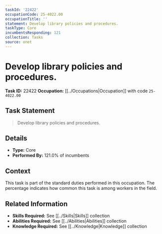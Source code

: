 ```yaml
---
taskId: '22422'
occupationCode: 25-4022.00
occupationTitle: ''
statement: Develop library policies and procedures.
taskType: Core
incumbentsResponding: 121
collection: Tasks
source: onet
---
```

# Develop library policies and procedures.

**Task ID:** 22422
**Occupation:** [[../Occupations|Occupation]] with code `25-4022.00`

## Task Statement

> Develop library policies and procedures.

## Details

- **Type:** Core
- **Performed By:** 121.0% of incumbents

## Context

This task is part of the standard duties performed in this occupation. The percentage indicates how common this task is among workers in the field.

## Related Information

- **Skills Required:** See [[../Skills|Skills]] collection
- **Abilities Required:** See [[../Abilities|Abilities]] collection
- **Knowledge Required:** See [[../Knowledge|Knowledge]] collection
